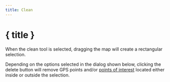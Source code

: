 ```yaml
---
title: Clean
---
```


<script>
</script>

# <SquareDashedMousePointer size="24" class="inline-block" style="margin-bottom: 5px" /> { title }

When the clean tool is selected, dragging the map will create a rectangular selection.

Depending on the options selected in the dialog shown below, clicking the delete button will remove GPS points and/or [points of interest](../gpx) located either inside or outside the selection.

<div class="flex flex-row justify-center">
    <Clean class="text-foreground p-3 border rounded-md shadow-lg" />
</div>